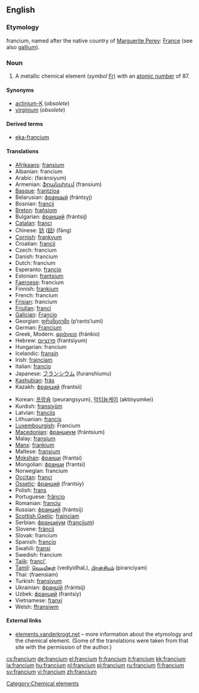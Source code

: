 {{see|Francium}}
==English==
{{elements|Fr|radon|Rn|radium|Ra}}

{{wikipedia}}
===Etymology===
{{NL.}} francium, named after the native country of [[:w:Marguerite Perey|Marguerite Perey]]: [[France]] (see also [[gallium]]).

===Noun===
{{en-noun|-}}

# A metallic chemical element (''symbol'' [[Fr]]) with an [[atomic number]] of 87.

====Synonyms====
*[[actinium-K]] (''obsolete'')
*[[virginium]] (''obsolete'')

====Derived terms====
*[[eka-francium]]

====Translations====
{{top}}
*[[Afrikaans]]: [[fransium]]
*Albanian: francium
*Arabic: {{ARchar|[[فرنسيوم]]}} (faránsiyum) {{m}}
*Armenian: [[ֆրանսիում]] (fransium)
*[[Basque]]: [[frantzioa]]
*Belarusian: [[францый]] (frántsyj) {{m}}
*Bosnian: [[francij]]
*[[Breton]]: [[frañsiom]]
*Bulgarian: [[франций]] (frántsij) {{m}}
*[[Catalan]]: [[franci]] {{m}}
*Chinese: [[钫]] ([[鍅]]) (fāng)
*[[Cornish]]: [[frankyum]]
*Croatian: [[francij]]
*Czech: francium
*Danish: francium
*Dutch: francium {{n}}
*Esperanto: [[francio]]
*Estonian: [[frantsium]]
*[[Faeroese]]: francium
*Finnish: [[frankium]]
*French: francium {{m}}
*[[Frisian]]: francium {{n}}
*[[Friulian]]: [[franci]]
*[[Galician]]: [[Francio]]
*Georgian: [[ფრანციუმი]] (p‘rants‘iumi)
*German: [[Francium]] {{n}}
*Greek, Modern: [[φράγκιο]] (fránkio) {{n}}
*Hebrew: [[פרנציום]] (frantsiyum)
*Hungarian: francium
*Icelandic: [[fransín]]
*Irish: [[frainciam]]
*Italian: [[francio]] {{m}}
*Japanese: [[フランシウム]] (furanshiumu)
*[[Kashubian]]: [[frãs]]
*Kazakh: [[франций]] (frantsii)
{{mid}}
*Korean: [[프랑슘]] (peurangsyum), [[악티늄케이]] (aktinyumkei)
*Kurdish: [[fransiyûm]]
*Latvian: [[francijs]]
*Lithuanian: [[francis]]
*[[Luxembourgish]]: Francium {{n}}
*[[Macedonian]]: [[франциум]] (frántsium) {{m}}
*Malay: [[fransium]]
*[[Manx]]: [[frankium]]
*Maltese: [[fransjum]]
*[[Mokshan]]: [[франци]] (frantsi)
*Mongolian: [[франци]] (frantsi)
*Norwegian: francium
*[[Occitan]]: [[franci]]
*[[Ossetic]]: [[франций]] (frantsiy)
*Polish: [[frans]] {{m}}
*Portuguese: [[frâncio]] {{m}}
*Romanian: [[franciu]] {{n}}
*Russian: [[франций]] (frántsij) {{m}}
*[[Scottish Gaelic]]: [[frainciam]]
*Serbian: [[францијум]] ([[francijum]]) {{m}}
*Slovene: [[fráncij]]
*Slovak: francium
*Spanish: [[francio]] {{m}}
*Swahili: [[fransi]]
*Swedish: francium
*[[Tajik]]: [[franci']]
*[[Tamil]]: [[வெடியிதள்]] (vediyidhaL), [[பிரன்சியம்]] (piranciyam)
*Thai: {{THchar|[[แฟรนเซียม]]}} (fraensiam)
*Turkish: [[fransiyum]]
*Ukrainian: [[францій]] (frántsij) {{m}}
*Uzbek: [[франций]] (frantsiy)
*Vietnamese: [[franxi]]
*Welsh: [[ffransiwm]]
{{bottom}}

====External links====
*[http://elements.vanderkrogt.net/elem/fr.html elements.vanderkrogt.net] – more information about the etymology and the chemical element. (Some of the translations were taken from that site with the permission of the author.)

[[Category:Chemical elements]]

[[cs:francium]]
[[de:francium]]
[[el:francium]]
[[fr:francium]]
[[it:francium]]
[[kk:francium]]
[[la:francium]]
[[hu:francium]]
[[nl:francium]]
[[pl:francium]]
[[ru:francium]]
[[fi:francium]]
[[sv:francium]]
[[vi:francium]]
[[zh:francium]]